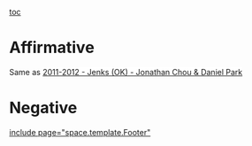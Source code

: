 [[toc]]
=Affirmative= 
Same as
<span style="background-color: #ffffff;">[[debatecoaches/2011-2012 - Jenks (OK) - Jonathan Chou & Daniel Park|2011-2012 - Jenks (OK) - Jonathan Chou & Daniel Park]]</span>
=Negative= 

[[include page="space.template.Footer"]]
